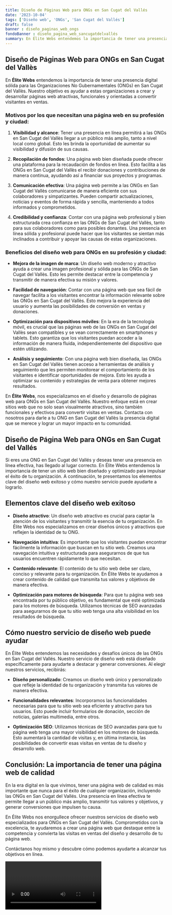 ```yaml
---
title: Diseño de Páginas Web para ONGs en San Cugat del Vallés
date: '2023-10-04'
tags: ['Diseño web', 'ONGs', 'San Cugat del Vallés']
draft: false
banner : diseño_paginas_web_ongs
fondoBanner : diseño_pagina_web_sancugatdelvallés
summary: En Élite Webs entendemos la importancia de tener una presencia digital sólida para las Organizaciones No Gubernamentales (ONGs) en San Cugat del Vallès. Nuestro objetivo es ayudar a estas organizaciones a crear y desarrollar páginas web atractivas, funcionales y orientadas a convertir visitantes en ventas.
---
```


## Diseño de Páginas Web para ONGs en San Cugat del Vallès

En **Élite Webs** entendemos la importancia de tener una presencia digital sólida para las Organizaciones No Gubernamentales (ONGs) en San Cugat del Vallès. Nuestro objetivo es ayudar a estas organizaciones a crear y desarrollar páginas web atractivas, funcionales y orientadas a convertir visitantes en ventas.

### Motivos por los que necesitan una página web en su profesión y ciudad:

1. **Visibilidad y alcance**: Tener una presencia en línea permitirá a las ONGs en San Cugat del Vallès llegar a un público más amplio, tanto a nivel local como global. Esto les brinda la oportunidad de aumentar su visibilidad y difusión de sus causas.

2. **Recopilación de fondos**: Una página web bien diseñada puede ofrecer una plataforma para la recaudación de fondos en línea. Esto facilita a las ONGs en San Cugat del Vallès el recibir donaciones y contribuciones de manera continua, ayudando así a financiar sus proyectos y programas.

3. **Comunicación efectiva**: Una página web permite a las ONGs en San Cugat del Vallès comunicarse de manera eficiente con sus colaboradores y simpatizantes. Pueden compartir actualizaciones, noticias y eventos de forma rápida y sencilla, manteniendo a todos informados y comprometidos.

4. **Credibilidad y confianza**: Contar con una página web profesional y bien estructurada crea confianza en las ONGs de San Cugat del Vallès, tanto para sus colaboradores como para posibles donantes. Una presencia en línea sólida y profesional puede hacer que los visitantes se sientan más inclinados a contribuir y apoyar las causas de estas organizaciones.

### Beneficios del diseño web para ONGs en su profesión y ciudad:

- **Mejora de la imagen de marca**: Un diseño web moderno y atractivo ayuda a crear una imagen profesional y sólida para las ONGs de San Cugat del Vallès. Esto les permite destacar entre la competencia y transmitir de manera efectiva su misión y valores.

- **Facilidad de navegación**: Contar con una página web que sea fácil de navegar facilita a los visitantes encontrar la información relevante sobre las ONGs en San Cugat del Vallès. Esto mejora la experiencia del usuario y aumenta las posibilidades de conversión en ventas y donaciones.

- **Optimización para dispositivos móviles**: En la era de la tecnología móvil, es crucial que las páginas web de las ONGs en San Cugat del Vallès sean compatibles y se vean correctamente en smartphones y tablets. Esto garantiza que los visitantes puedan acceder a la información de manera fluida, independientemente del dispositivo que estén utilizando.

- **Análisis y seguimiento**: Con una página web bien diseñada, las ONGs en San Cugat del Vallès tienen acceso a herramientas de análisis y seguimiento que les permiten monitorear el comportamiento de los visitantes e identificar oportunidades de mejora. Esto les ayuda a optimizar su contenido y estrategias de venta para obtener mejores resultados.

En **Élite Webs**, nos especializamos en el diseño y desarrollo de páginas web para ONGs en San Cugat del Vallès. Nuestro enfoque está en crear sitios web que no solo sean visualmente atractivos, sino también funcionales y efectivos para convertir visitas en ventas. Contacta con nosotros para darle a tu ONG en San Cugat del Vallès la presencia digital que se merece y lograr un mayor impacto en tu comunidad.

<GifSeo />

<Cta />

## Diseño de Página Web para ONGs en San Cugat del Vallés

Si eres una ONG en San Cugat del Vallés y deseas tener una presencia en línea efectiva, has llegado al lugar correcto. En Élite Webs entendemos la importancia de tener un sitio web bien diseñado y optimizado para impulsar el éxito de tu organización. A continuación, te presentamos los elementos clave del diseño web exitoso y cómo nuestro servicio puede ayudarte a lograrlo.

## Elementos clave del diseño web exitoso

- **Diseño atractivo**: Un diseño web atractivo es crucial para captar la atención de los visitantes y transmitir la esencia de tu organización. En Élite Webs nos especializamos en crear diseños únicos y atractivos que reflejen la identidad de tu ONG.

- **Navegación intuitiva**: Es importante que los visitantes puedan encontrar fácilmente la información que buscan en tu sitio web. Creamos una navegación intuitiva y estructurada para asegurarnos de que tus usuarios encuentren rápidamente lo que necesitan.

- **Contenido relevante**: El contenido de tu sitio web debe ser claro, conciso y relevante para tu organización. En Élite Webs te ayudamos a crear contenido de calidad que transmita tus valores y objetivos de manera efectiva.

- **Optimización para motores de búsqueda**: Para que tu página web sea encontrada por tu público objetivo, es fundamental que esté optimizada para los motores de búsqueda. Utilizamos técnicas de SEO avanzadas para asegurarnos de que tu sitio web tenga una alta visibilidad en los resultados de búsqueda.

## Cómo nuestro servicio de diseño web puede ayudar

En Élite Webs entendemos las necesidades y desafíos únicos de las ONGs en San Cugat del Vallés. Nuestro servicio de diseño web está diseñado específicamente para ayudarte a destacar y generar conversiones. Al elegir nuestros servicios, recibirás:

- **Diseño personalizado**: Creamos un diseño web único y personalizado que refleje la identidad de tu organización y transmita tus valores de manera efectiva.

- **Funcionalidades relevantes**: Incorporamos las funcionalidades necesarias para que tu sitio web sea eficiente y atractivo para tus usuarios. Esto puede incluir formularios de donación, sección de noticias, galerías multimedia, entre otros.

- **Optimización SEO**: Utilizamos técnicas de SEO avanzadas para que tu página web tenga una mayor visibilidad en los motores de búsqueda. Esto aumentará la cantidad de visitas y, en última instancia, las posibilidades de convertir esas visitas en ventas de tu diseño y desarrollo web.

## Conclusión: La importancia de tener una página web de calidad

En la era digital en la que vivimos, tener una página web de calidad es más importante que nunca para el éxito de cualquier organización, incluyendo las ONGs en San Cugat del Vallés. Una presencia en línea efectiva te permite llegar a un público más amplio, transmitir tus valores y objetivos, y generar conversiones que impulsen tu causa.

En Élite Webs nos enorgullece ofrecer nuestros servicios de diseño web especializados para ONGs en San Cugat del Vallés. Comprometidos con la excelencia, te ayudaremos a crear una página web que destaque entre la competencia y convierta las visitas en ventas del diseño y desarrollo de tu página web.

Contáctanos hoy mismo y descubre cómo podemos ayudarte a alcanzar tus objetivos en línea.

<Video />

<CtaBot job='ONGs' city='San Cugat del Vallés'/>

<Gmaps query='San Cugat del Vallés+españa+maps' />